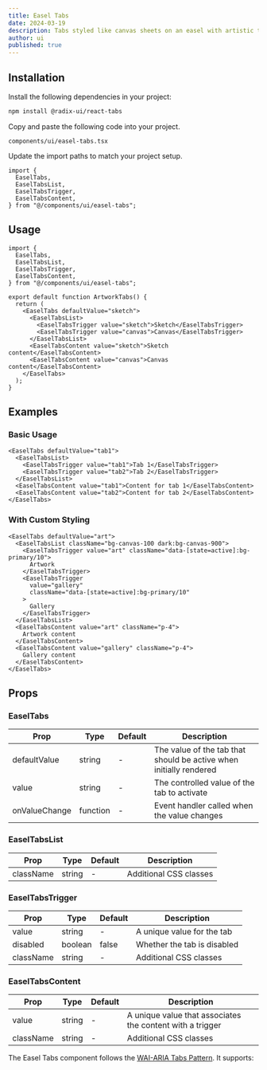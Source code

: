 ```yaml
---
title: Easel Tabs
date: 2024-03-19
description: Tabs styled like canvas sheets on an easel with artistic transitions and effects.
author: ui
published: true
---
```


<ComponentPreview name="easel-tabs-demo" />

## Installation

<Steps>

<Step>Install the following dependencies in your project:</Step>

```bash
npm install @radix-ui/react-tabs
```

<Step>Copy and paste the following code into your project.</Step>

`components/ui/easel-tabs.tsx`

<ComponentSource name="easel-tabs" />

<Step>Update the import paths to match your project setup.</Step>

```tsx
import {
  EaselTabs,
  EaselTabsList,
  EaselTabsTrigger,
  EaselTabsContent,
} from "@/components/ui/easel-tabs";
```

</Steps>

## Usage

```tsx
import {
  EaselTabs,
  EaselTabsList,
  EaselTabsTrigger,
  EaselTabsContent,
} from "@/components/ui/easel-tabs";

export default function ArtworkTabs() {
  return (
    <EaselTabs defaultValue="sketch">
      <EaselTabsList>
        <EaselTabsTrigger value="sketch">Sketch</EaselTabsTrigger>
        <EaselTabsTrigger value="canvas">Canvas</EaselTabsTrigger>
      </EaselTabsList>
      <EaselTabsContent value="sketch">Sketch content</EaselTabsContent>
      <EaselTabsContent value="canvas">Canvas content</EaselTabsContent>
    </EaselTabs>
  );
}
```

## Examples

### Basic Usage

```tsx
<EaselTabs defaultValue="tab1">
  <EaselTabsList>
    <EaselTabsTrigger value="tab1">Tab 1</EaselTabsTrigger>
    <EaselTabsTrigger value="tab2">Tab 2</EaselTabsTrigger>
  </EaselTabsList>
  <EaselTabsContent value="tab1">Content for tab 1</EaselTabsContent>
  <EaselTabsContent value="tab2">Content for tab 2</EaselTabsContent>
</EaselTabs>
```

### With Custom Styling

```tsx
<EaselTabs defaultValue="art">
  <EaselTabsList className="bg-canvas-100 dark:bg-canvas-900">
    <EaselTabsTrigger value="art" className="data-[state=active]:bg-primary/10">
      Artwork
    </EaselTabsTrigger>
    <EaselTabsTrigger
      value="gallery"
      className="data-[state=active]:bg-primary/10"
    >
      Gallery
    </EaselTabsTrigger>
  </EaselTabsList>
  <EaselTabsContent value="art" className="p-4">
    Artwork content
  </EaselTabsContent>
  <EaselTabsContent value="gallery" className="p-4">
    Gallery content
  </EaselTabsContent>
</EaselTabs>
```

## Props

### EaselTabs

| Prop          | Type     | Default | Description                                                        |
| ------------- | -------- | ------- | ------------------------------------------------------------------ |
| defaultValue  | string   | -       | The value of the tab that should be active when initially rendered |
| value         | string   | -       | The controlled value of the tab to activate                        |
| onValueChange | function | -       | Event handler called when the value changes                        |

### EaselTabsList

| Prop      | Type   | Default | Description            |
| --------- | ------ | ------- | ---------------------- |
| className | string | -       | Additional CSS classes |

### EaselTabsTrigger

| Prop      | Type    | Default | Description                 |
| --------- | ------- | ------- | --------------------------- |
| value     | string  | -       | A unique value for the tab  |
| disabled  | boolean | false   | Whether the tab is disabled |
| className | string  | -       | Additional CSS classes      |

### EaselTabsContent

| Prop      | Type   | Default | Description                                               |
| --------- | ------ | ------- | --------------------------------------------------------- |
| value     | string | -       | A unique value that associates the content with a trigger |
| className | string | -       | Additional CSS classes                                    |

The Easel Tabs component follows the [WAI-ARIA Tabs Pattern](https://www.w3.org/WAI/ARIA/apg/patterns/tabpanel/). It supports:
